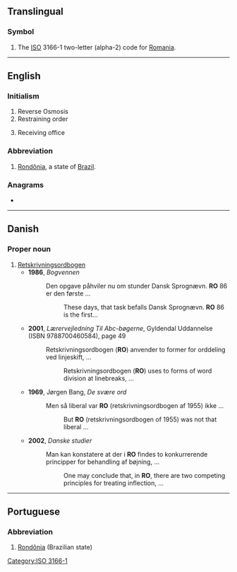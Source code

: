 {{also|Appendix:Variations of "ro"}}
==Translingual==

===Symbol===
{{head|mul|symbol}}
# The [[ISO]] 3166-1 two-letter (alpha-2) code for [[Romania]].

[[Category:ISO 3166-1]]

----

==English==

===Initialism===
{{rfc-header|Initialism}}
{{head|en|initialism}}

# Reverse Osmosis
# Restraining order
# {{lb|en|postal}} Receiving office

===Abbreviation===
{{rfc-header|Abbreviation}}
{{head|en|abbreviation}}

# [[Rondônia]], a state of [[Brazil]].

===Anagrams===
* {{anagrams|en|-or|OR|Or.|or|or-}}

----

==Danish==

===Proper noun===
{{da-proper noun}}

# [[w:Retskrivningsordbogen|Retskrivningsordbogen]]
#* '''1986''', ''Bogvennen''
#*: Den opgave påhviler nu om stunder Dansk Sprognævn. '''RO''' 86 er den første&nbsp;...
#*:: These days, that task befalls Dansk Sprognævn. '''RO''' 86 is the first...
#* '''2001''', ''Lærervejledning Til Abc-bøgerne'', Gyldendal Uddannelse (ISBN 9788700460584), page 49
#*: Retskrivningsordbogen ('''RO''') anvender to former for orddeling ved linjeskift, ...
#*:: Retskrivningsordbogen ('''RO''') uses to forms of word division at linebreaks, ...
#* '''1969''', Jørgen Bang, ''De svære ord''
#*: Men så liberal var '''RO''' (retskrivningsordbogen af 1955) ikke ...
#*:: But '''RO''' (retskrivningsordbogen of 1955) was not that liberal ...
#* '''2002''', ''Danske studier''
#*: Man kan konstatere at der i '''RO''' findes to konkurrerende principper for behandling af bøjning, ...
#*:: One may conclude that, in '''RO''', there are two competing principles for treating inflection, ...

----

==Portuguese==

===Abbreviation===
{{rfc-header|Abbreviation}}
{{head|pt|abbreviation}}

# [[Rondônia]] (Brazilian state)